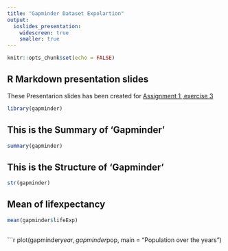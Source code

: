 ```yaml
---
title: "Gapminder Dataset Expolartion"
output: 
  ioslides_presentation:
    widescreen: true
    smaller: true
---
```


```r
knitr::opts_chunk$set(echo = FALSE)
```
## R Markdown presentation slides

These Presentarion slides has been created for [Assignment 1 ,exercise 3](https://stat545.stat.ubc.ca/evaluation/hw01/hw01/)


```r
library(gapminder)

```

## This is the Summary of '**Gapminder**'

```r
summary(gapminder)
```

## This is the Structure of '**Gapminder**'
```r
str(gapminder)
```


## Mean of lifexpectancy 
```r
mean(gapminder$lifeExp)
```


##
```r
plot(gapminder$year, gapminder$pop, main = "Population over the years")


